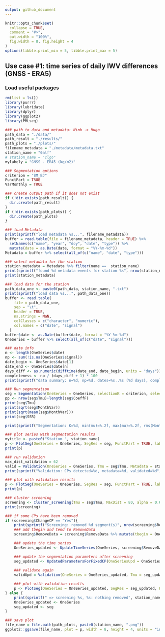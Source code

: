 ```yaml
---
output: github_document
---
```


<!-- use_case_1.md is generated from use_case_1.Rmd. Please edit that file -->

```r
knitr::opts_chunk$set(
  collapse = TRUE,
  comment = "#>",
  out.width = "100%",
  fig.width = 8, fig.height = 4
)
options(tibble.print_min = 5, tibble.print_max = 5)
```

## Use case #1: time series of daily IWV differences (GNSS - ERA5)

### Load useful packages

```r
rm(list = ls())
library(purrr)
library(lubridate)
library(dplyr)
library(ggplot2)
library(PMLseg)

### path to data and metadata: Ninh -> Hugo
path_data = "./data/"
path_result = "./results/"
path_plots = "./plots/"
filename_metadata = "./metadata/metadata.txt"
station_name = "0alf"
# station_name = "clgo"
mylabely = "GNSS - ERA5 (kg/m2)"

### Segmentation options
criterion = "BM_BJ"
FunctPart = TRUE
VarMonthly = TRUE

### create output path if it does not exist
if (!dir.exists(path_result)) {
  dir.create(path_result)
}
if (!dir.exists(path_plots)) {
  dir.create(path_plots)
}

### load Metadata
print(sprintf("load metadata %s...", filename_metadata))
buffer = read.table(file = filename_metadata, header = TRUE) %>% 
  setNames(c("name", "year", "doy", "date", "type")) %>% 
  mutate(date = as.Date(date, format = "%Y-%m-%d"))
Metadata = buffer %>% select(all_of(c("name", "date", "type")))

### select metadata for the station
station_metadata = Metadata %>% filter(name ==  station_name)
print(sprintf("found %d metadata events for station %s", nrow(station_metadata), station_name))
print(station_metadata)

### load data for the station
path_data_one <- paste0(path_data, station_name, ".txt")
print(sprintf("load data %s...", path_data_one))
buffer <- read.table(
    file = path_data_one,
    sep = "\t",
    header = TRUE,
    na.strings = NaN,
    colClasses = c("character", "numeric"),
    col.names = c("date", "signal")
  )
buffer$date <- as.Date(buffer$date, format = "%Y-%m-%d")
OneSeries = buffer %>% select(all_of(c("date", "signal")))

### data info
n <- length(OneSeries$date)
np <- sum(!is.na(OneSeries$signal))
date_begin <- OneSeries$date[1]
date_end <- OneSeries$date[n]
days_diff <- as.numeric(difftime(date_end, date_begin, units = "days"))
completeness <- np / (days_diff + 1) * 100
print(sprintf("data summary: n=%d, np=%d, dates=%s..%s (%d days), completeness=%.2f%%", n, np, date_begin, date_end, days_diff, completeness))

### Run segmentation
seg = Segmentation(OneSeries = OneSeries, selectionK = criterion, selectionF = FALSE, Kmax = 30)
pp <- nrow(seg$Tmu)+length(seg$CoeffF)
print(seg$Tmu)
print(sqrt(seg$MonthVar))
print(sqrt(mean(seg$MonthVar)))
print(seg$SSR)

print(sprintf("Segmentation: K=%d, min(mu)=%.2f, max(mu)=%.2f, rms(MonthVar)=%.2f, rss(CoeffF)=%.2f, sqrt(SSR/dof)=%.2f", length(seg$Tmu$begin), min(seg$Tmu$mean), max(seg$Tmu$mean), sqrt(mean(seg$MonthVar)), sqrt(sum(seg$CoeffF^2)), sqrt(seg$SSR/(np-pp))))

### plot series with segmentation results
mytitle <- paste0("Station ", station_name)
p <- PlotSeg(OneSeries = OneSeries, SegRes = seg, FunctPart = TRUE, labelx = "", labely = mylabely, title = mytitle)
print(p)

### run validation
max_dist_validation = 62
valid = Validation(OneSeries = OneSeries, Tmu = seg$Tmu, Metadata = station_metadata, MaxDist = max_dist_validation)
print(sprintf("Validation: CPs detected=%d, metadata=%d, validated=%d", nrow(seg$Tmu)-1, nrow(station_metadata), sum(valid$valid)))

### plot with validation results
p <- PlotSeg(OneSeries = OneSeries, SegRes = seg, FunctPart = TRUE, labelx = "", labely = mylabely, Metadata = station_metadata, Validated_CP_Meta = valid, title = mytitle)
print(p)

### cluster screening
screening <- Cluster_screening(Tmu = seg$Tmu, MaxDist = 80, alpha = 0.05, detail = TRUE)
print(screening)

### if some CPs have been removed
if (screening$ChangeCP == "Yes"){
    print(sprintf("Screening: removed %d segment(s)", nrow(screening$RemoveData)))
    ### add tbegin and tend to RemoveData
    screening$RemoveData = screening$RemoveData %>% mutate(tbegin = OneSeries$date[screening$RemoveData$begin], tend = OneSeries$date[screening$RemoveData$end])

    ### update the time series
    OneSeries_updated <- UpdateTimeSeries(OneSeries, screening$RemoveData)

    ### update the segmentation parameters after screening
    seg_updated <- UpdatedParametersForFixedCP(OneSeriesUpd = OneSeries_updated, UpdatedCP = screening$UpdatedCP, FunctPart = TRUE)
    
    ### validate again
    validUpd = Validation(OneSeries = OneSeries_updated, Tmu = seg_updated$Tmu, Metadata = station_metadata, MaxDist = max_dist_validation)

    ### plot with validation results
    p <- PlotSeg(OneSeries = OneSeries_updated, SegRes = seg_updated, FunctPart = TRUE, labelx = NULL, labely = mylabely, Metadata = station_metadata, Validated_CP_Meta = validUpd, title = mytitle)
} else {
    print(sprintf(" => screening %s, %s: nothing removed", station_name, criterion))
    OneSeries_updated <- OneSeries
    seg_updated <- seg
}

### save plot
file_name = file.path(path_plots, paste0(station_name, ".png"))
ggplot2::ggsave(file_name, plot = p, width = 8, height = 4, units = "in")
```
